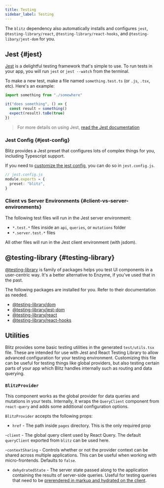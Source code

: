 ```yaml
---
title: Testing
sidebar_label: Testing
---
```


The `blitz` dependency also automatically installs and configures `jest`,
`@testing-library/react`, `@testing-library/react-hooks`, and
`@testing-libary/jest-dom` for you.

## Jest {#jest}

[Jest](https://jestjs.io/) is a delightful testing framework that's simple
to use. To run tests in your app, you will run `jest` or `jest --watch`
from the terminal.

To make a new test, make a file named `something.test.ts` (or `.js`,
`.tsx`, etc). Here's an example:

```ts
import something from "./somewhere"

it("does something", () => {
  const result = something()
  expect(result).toBe(true)
})
```

> For more details on using Jest,
> [read the Jest documentation](https://jestjs.io/docs/en/using-matchers)

### Jest Config {#jest-config}

Blitz provides a Jest preset that configures lots of complex things for
you, including Typescript support.

If you need to
[customize the jest config](https://jestjs.io/docs/en/configuration), you
can do so in `jest.config.js`.

```ts
// jest.config.js
module.exports = {
  preset: "blitz",
}
```

### Client vs Server Environments {#client-vs-server-environments}

The following test files will run in the Jest server environment:

- `*.test.*` files inside an `api`, `queries`, or `mutations` folder
- `*.server.test.*` files

All other files will run in the Jest client environment (with jsdom).

## @testing-library {#testing-library}

[@testing-library](https://testing-library.com/docs/) is family of
packages helps you test UI components in a user-centric way. It's a better
alternative to Enzyme, if you've used that in the past.

The following packages are installed for you. Refer to their documentation
as needed.

- [@testing-library/dom](https://testing-library.com/docs/dom-testing-library/intro)
- [@testing-library/jest-dom](https://testing-library.com/docs/ecosystem-jest-dom)
- [@testing-library/react](https://testing-library.com/docs/react-testing-library/intro)
- [@testing-library/react-hooks](https://react-hooks-testing-library.com/)

## Utilities

Blitz provides some basic testing utilities in the generated
`test/utils.tsx` file. These are intended for use with Jest and React
Testing Library to allow advanced configuration for your testing
environment. Customizing this file can be useful for testing things like
global providers, but also testing certain parts of your app which Blitz
handles internally such as routing and data querying.

### `BlitzProvider`

This component works as the global provider for data queries and mutations
in your tests. Internally, it wraps the `QueryClient` component from
`react-query` and adds some additional configuration options.

`BlitzProvider` accepts the following props:

- `href` - The path inside `pages` directory. This is the only required
  prop

-`client` - The global query client used by React Query. The default
`queryClient` exported from `blitz` can be used here.

-`contextSharing` - Controls whether or not the provider context can be
shared across multiple applications. This can be useful when working with
micro-frontends. Defaults to `false`.

- `dehydratedState` - The server state passed along to the application
  containing the results of server-side queries. Useful for testing
  queries that need to be
  [prerendered in markup and hydrated on the client](https://react-query.tanstack.com/guides/ssr#using-hydration).
